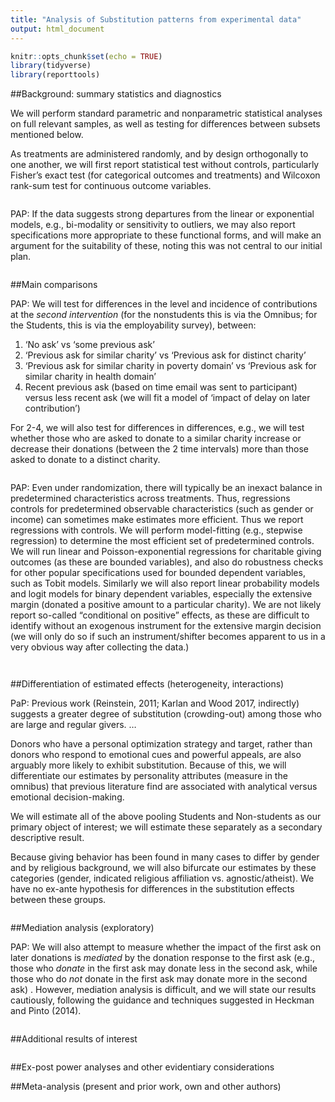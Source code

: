 ```yaml
---
title: "Analysis of Substitution patterns from experimental data"
output: html_document
---
```


```r
knitr::opts_chunk$set(echo = TRUE)
library(tidyverse)
library(reporttools)
```

##Background: summary statistics and diagnostics

We will perform standard parametric and nonparametric statistical analyses on full relevant samples, as well as testing for differences between subsets mentioned below.  

As treatments are administered randomly, and by design orthogonally to one another, we will first report statistical test without controls, particularly Fisher's exact test (for categorical outcomes and treatments) and Wilcoxon rank-sum test for continuous outcome variables.


```r


```

PAP: If the data suggests strong departures from the  linear or exponential models, e.g., bi-modality or sensitivity to outliers,  we may also report specifications  more appropriate to these functional forms, and will make an argument for the suitability of these,  noting this was not central to our initial plan.

```r

```

##Main comparisons

PAP: We will test for differences in the level and incidence of contributions at the *second intervention* (for the nonstudents this is via the Omnibus; for the Students, this is via the employability survey), between:

1. 'No ask' vs 'some previous ask'
2. 'Previous ask for similar charity' vs 'Previous ask for distinct charity'
3. 'Previous ask for similar charity in poverty domain' vs 'Previous ask for similar charity in health domain'
4. Recent previous ask (based on time email was sent to participant) versus less recent ask (we will fit a model of 'impact of delay on later contribution')

For 2-4, we will also test for differences in differences, e.g., we will test whether those who are asked to donate to a similar charity increase or decrease their donations (between the 2 time intervals) more than those asked to donate to a distinct charity.


```r

```

PAP: Even under randomization, there will typically be an inexact balance in predetermined characteristics across treatments. Thus, regressions controls for predetermined observable characteristics (such as gender or income) can sometimes make estimates more efficient. Thus we report regressions with controls. We will perform model-fitting (e.g., stepwise regression) to determine the most efficient set of predetermined controls. We will run linear and Poisson-exponential regressions for charitable giving outcomes (as these are bounded variables), and also do robustness checks for other popular specifications used for bounded dependent variables, such as Tobit models. Similarly we will also report linear probability models and logit models for binary dependent variables, especially the extensive margin (donated a positive amount to a particular charity).  We are not likely report so-called "conditional on positive" effects, as these are difficult to identify  without an exogenous instrument for the extensive margin decision (we will only do so if such an instrument/shifter  becomes apparent to us in a very obvious way after collecting the data.)


```r

```

```r

```


##Differentiation of estimated effects (heterogeneity, interactions)

PaP: Previous work (Reinstein, 2011; Karlan and Wood 2017, indirectly) suggests a greater degree of substitution (crowding-out) among those who are large and regular givers. ...

Donors who have a personal optimization strategy and target, rather than donors who respond to emotional cues and  powerful appeals,  are also  arguably more likely to exhibit substitution.  Because of this, we will differentiate our estimates by personality attributes (measure in the omnibus) that previous literature find are associated with analytical versus emotional decision-making.

We will estimate all of the above pooling Students and Non-students as our primary object of interest; we will estimate these separately as a secondary descriptive result.

Because giving behavior has been found in many cases to differ by gender and by religious background, we will also bifurcate our estimates by these categories (gender, indicated religious affiliation vs. agnostic/atheist).  We have no ex-ante hypothesis for differences in the substitution effects between these groups.

```r

```


##Mediation analysis (exploratory)

PAP: We will also attempt to measure whether the impact of the first ask on later donations is *mediated* by the donation response to the first ask (e.g., those who *donate* in the first ask may donate less in the second ask, while those who do *not* donate in the first ask may donate more in the second ask) . However, mediation analysis is difficult,  and we will state our results cautiously, following the guidance and techniques suggested in Heckman and Pinto (2014).

```r

```

##Additional results of interest
```r

```

##Ex-post power analyses and other evidentiary considerations


##Meta-analysis (present and prior work, own and other authors)

